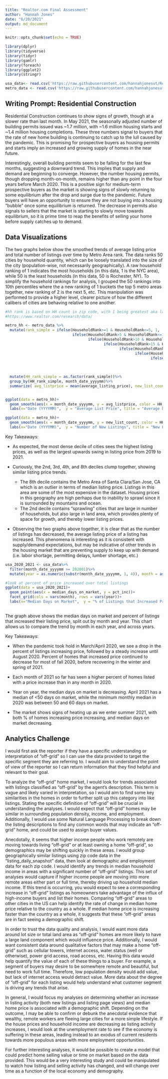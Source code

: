 ```yaml
---
title: "Realtor.com Final Assessment"
author: "Hannah Jones"
date: "6/20/2021"
output: md_document
---
```


```r
knitr::opts_chunk$set(echo = TRUE)

library(dplyr)
library(tidyverse)
library(tidyr)
library(gamlr)
library(foreach)
library(ggplot2)
library(stringr)

usa_data<- read.csv('https://raw.githubusercontent.com/hannahjonesut/Realtor.com/main/RDC_Inventory_Country_History_Assessment.csv')
metro_data <- read.csv('https://raw.githubusercontent.com/hannahjonesut/Realtor.com/main/RDC_Inventory_Metro_History_Assessment.csv')

```

## Writing Prompt: Residential Construction

Residential Construction continues to show signs of growth, though at a slower rate than last month.  In May 2021, the seasonally adjusted number of building permits issued was ~1.7 million, with ~1.6 million housing starts and ~1.4 million housing completions.  These three numbers signal to buyers that the rate of new home building is continuing to catch up to the lull caused by the pandemic. This is promising for prospective buyers as housing permits and starts imply an increased and growing supply of homes in the near future.

Interestingly, overall building permits seem to be falling for the last few months, suggesting a downward trend.  This implies that supply and demand are beginning to converge.  However, the number housing permits, though dropping month-on-month, remains higher than any point in the four years before March 2020. This is a positive sign for medium-term prospective buyers as the market is showing signs of slowly returning to some equilibrium after the drop and surge due to the pandemic.  Future buyers will have an opportunity to ensure they are not buying into a housing "bubble" once some equilibrium is returned.  The decrease in permits also signals to sellers that the market is starting to slowly move towards equilibrium, so it is prime time to reap the benefits of selling your home before supply catches up to demand.


\newpage
## Data Visualizations

The two graphs below show the smoothed trends of average listing price and total number of listings over time by Metro Area rank.  The data ranks 50 cities by household quantity, which can be loosely translated into the size of the city (population-wise, not necessarily geographically).  A raw household ranking of 1 indicates the most households (in this data, 1 is the NYC area), while 50 is the least households (in this data, 50 is Rochester, NY).  To simplify the household rankings for analysis, I grouped the 50 rankings into 10th percentiles where the a new ranking of 1 buckets the top 5 metro areas together, new ranking of 2 is the next 5, etc.  This manipulation was performed to provide a higher level, clearer picture of how the different calibers of cities are behaving relative to one another.

```r

#hh rank is based on HH count in zip code, with 1 being greatest aka largest (doesnt take sprawl into account)
#https://www.realtor.com/research/data/

metro_hh <- metro_data %>%
  mutate(rank_simple = ifelse(HouseholdRank>=1 & HouseholdRank<=5, 1, 
                              ifelse(HouseholdRank>5 & HouseholdRank<=10, 2, 
                                     ifelse(HouseholdRank>10 & HouseholdRank<=15, 3, 
                                            ifelse(HouseholdRank>15 & HouseholdRank<=20, 4, 
                                                   ifelse(HouseholdRank>20 & HouseholdRank<=25, 5,
                                                          ifelse(HouseholdRank>25 & HouseholdRank<=30, 6,
                                                                 ifelse(HouseholdRank>30 & HouseholdRank<=35, 7, 
                                                                        ifelse(HouseholdRank>35 & HouseholdRank<=40, 8, 
                                                                               ifelse(HouseholdRank>40 & HouseholdRank<=45, 9,
                                                                                      ifelse(HouseholdRank>45, 10, 0)))))))))))%>%
  mutate(HH_rank_simple = as.factor(rank_simple))%>%
  group_by(HH_rank_simple, month_date_yyyymm)%>%
  summarize( avg_listprice = mean(average_listing_price), new_list_count = mean(new_listing_count), days_on_mkt = mean(median_days_on_market))


ggplot(data = metro_hh)+
  geom_smooth(aes(x = month_date_yyyymm, y = avg_listprice, color = HH_rank_simple))+
  labs(x="Date (YYYYMM)",  y = "Average List Price", title = "Average List Price by US Household Rank (2016 - 2021)")

ggplot(data = metro_hh)+
  geom_smooth(aes(x = month_date_yyyymm, y = new_list_count, color = HH_rank_simple))+
  labs(x="Date (YYYYMM)",  y = "Number of New Listings", title = "New Listings by US Metro Household Rank (2016 - 2021)")

```

Key Takeaways: 

* As expected, the most dense decile of cities sees the highest listing prices, as well as the largest upwards swing in listing price from 2019 to 2021. 

* Curiously, the 2nd, 3rd, 4th, and 8th deciles clump together, showing similar listing price trends. 
  + The 8th decile contains the Metro Area of Santa Clara/San Jose, CA which is an outlier in terms of median listing price.  Listings in this area are some of the most expensive in the dataset.  Housing prices in this geography are high perhaps due to inability to sprawl since it is surrounded by mountains and ocean. 
  + The 2nd decile contains "sprawling" cities that are large in number of households, but also large in land area, which provides plenty of space for growth, and thereby lower listing prices.
  
* Observing the two graphs above together, it is clear that as the number of listings has decreased, the average listing price of a listing has increased.  This phenomena is interesting as it is consistent with supply/demand expectations, but may be indicative of other trends in the housing market that are preventing supply to keep up with demand (i.e. labor shortage, permitting delays, lumber shortage, etc.)  


```r

usa_2020_2021 <- usa_data%>%
  filter(month_date_yyyymm >= 202001)%>%
  mutate(year = as.numeric(substr(month_date_yyyymm, 1, 4)), month = as.numeric(substr(month_date_yyyymm, 5, 6)), pct_inc = price_increased_count/total_listing_count)

#look at percent of price increased over total listings 
ggplot(data = usa_2020_2021)+
  geom_point(aes(x = median_days_on_market, y = pct_inc))+
  facet_grid(cols = vars(month), rows = vars(year))+
  labs(x="Median Days on Market",  y = "% of Listings that Increased Price" , title = " Days on Market vs % Price Increased, US Monthly 2020-2021")
  
```

The graph above shows the median days on market and percent of listings that increased their listing price, split out by month and year.  This chart allows us to compare the trend by month in each year, and across years.  

Key Takeaways: 

* When the pandemic took hold in March/April 2020, we see a drop in the percent of listings increasing price, followed by a steady increase until August 2020. Percent of homes that increased price continued to decrease for most of fall 2020, before recovering in the winter and spring of 2021.

* Each month of 2021 so far has seen a higher percent of homes listed with a price increase than in any month in 2020. 

* Year on year, the median days on market is decreasing. April 2021 has a median of <50 days on market, while the minimum monthly median in 2020 was between 50 and 60 days on market.  

* The market shows signs of heating up as we enter summer 2021, with both % of homes increasing price increasing, and median days on market decreasing.

\newpage
## Analytics Challenge

I would first ask the reporter if they have a specific understanding or interpretation of "off-grid" so I can use the data provided to target the specific segment they are referring to. I would aim to understand the point of view of the reporter so I can return information that they find helpful and relevant to their goal.    

To analyze the "off-grid" home market, I would look for trends associated with listings classified as "off-grid" by the agent's description.  This term is vague and likely varied in interpretation, so I would aim to find some key similarities in the homes in order to further split up this category into like listings.  Stating the specific definition of "off-grid" will be crucial in understanding the analyses.  I would expect that "off-grid" homes may be similar in surrounding population density, income, and employment.  Additionally, I would use some Natural Language Processing to break down the listing descriptions to find any common words that may indicate an "off-grid" home, and could be used to assign buyer values.

Anecdotally, it seems that higher income people who work remotely are moving towards living "off-grid" or at least owning a home "off-grid", so demographics may be shifting quickly in these areas.  I would group geographically similar listings using zip code data in the "listing_daily_snapshot" data, then look at demographic and employment data for each zip code.  I would identify any trends in median household income in areas with a significant number of "off-grid" listings.  This set of analyses would capture if higher income people are moving into more remote areas either part or full time, thereby driving up household median income.  If this trend is occurring, you would expect to see a corresponding increase in "off-grid" listings as homeowners take advantage of the influx of high-income buyers and list their homes.  Comparing "off-grid" areas to other cities in the US can help identify the rate of change in median home price relative to the country as a whole.  If median home price is increasing faster than the country as a whole, it suggests that these "off-grid" areas are in fact seeing a demographic shift.

In order to trust the data quality and analysis, I would want more data around lot size or total land area as "off-grid" homes are more likely to have a large land component which would influence price. Additionally, I would want consistent data around qualitative factors that may make a home "off-grid" such as cellular towers, internet access, water status (well or otherwise), power grid access, road access, etc.  Having this data would help quantify the value of each of these things to a buyer.  For example, a segment of buyers may desire to be somewhere remote and beautiful, but need to work full time.  Therefore, low population density would add value, but lack of internet access would detract value. More data about the degree of "off-grid" for each listing would help understand what customer segment is driving any trends that arise. 

In general, I would focus my analyses on determining whether an increase in listing activity (both new listings and listing page views) and median home price is associated with a demographic shift.  Depending on the outcome, I may be able to confirm or debunk the anecdotal evidence that wealthy, remote workers are fleeing large cities for a more simple lifestyle. If the house prices and household income are decreasing as listing activity increases, I would look at the unemployment rate to see if the economy is suffering in these areas, leading instead to an exodus of current residents towards more populous areas with more employment opportunities.

For further interesting analyses, it would be possible to create a model that could predict home selling value or time on market based on the data provided.  This would be a very interesting study and could be manipulated to watch how listing and selling activity has changed, and will change over time as a function of the local economy and demography.  

